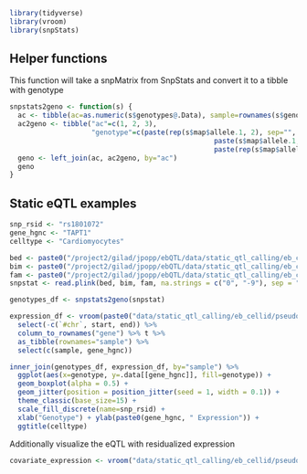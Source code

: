 

```r
library(tidyverse)
library(vroom)
library(snpStats)
```
## Helper functions
This function will take a snpMatrix from SnpStats and convert it to a tibble with genotype
```r
snpstats2geno <- function(s) {
  ac <- tibble(ac=as.numeric(s$genotypes@.Data), sample=rownames(s$genotypes@.Data))
  ac2geno <- tibble("ac"=c(1, 2, 3), 
                    "genotype"=c(paste(rep(s$map$allele.1, 2), sep="", collapse=""), 
                                                  paste(s$map$allele.1, s$map$allele.2, sep="", collapse=""), 
                                                  paste(rep(s$map$allele.2, 2), sep="", collapse="")))
  geno <- left_join(ac, ac2geno, by="ac")
  geno
}
```


## Static eQTL examples
```r
snp_rsid <- "rs1801072"
gene_hgnc <- "TAPT1"
celltype <- "Cardiomyocytes"
```


```r
bed <- paste0("/project2/gilad/jpopp/ebQTL/data/static_qtl_calling/eb_cellid/pseudobulk_tmm/basic/", celltype, "/genotypes_filtered_plink.bed")
bim <- paste0("/project2/gilad/jpopp/ebQTL/data/static_qtl_calling/eb_cellid/pseudobulk_tmm/basic/", celltype, "/genotypes_filtered_plink.bim")
fam <- paste0("/project2/gilad/jpopp/ebQTL/data/static_qtl_calling/eb_cellid/pseudobulk_tmm/basic/", celltype, "/genotypes_filtered_plink.fam")
snpstat <- read.plink(bed, bim, fam, na.strings = c("0", "-9"), sep = "." , select.subjects = NULL, select.snps = snp_rsid)

genotypes_df <- snpstats2geno(snpstat)
```

```r
expression_df <- vroom(paste0("data/static_qtl_calling/eb_cellid/pseudobulk_tmm/basic/", celltype, "/expression.bed.gz")) %>%
  select(-c(`#chr`, start, end)) %>%
  column_to_rownames("gene") %>% t %>%
  as_tibble(rownames="sample") %>%
  select(c(sample, gene_hgnc))
```

```r
inner_join(genotypes_df, expression_df, by="sample") %>%
  ggplot(aes(x=genotype, y=.data[[gene_hgnc]], fill=genotype)) +
  geom_boxplot(alpha = 0.5) +
  geom_jitter(position = position_jitter(seed = 1, width = 0.1)) +
  theme_classic(base_size=15) +
  scale_fill_discrete(name=snp_rsid) +
  xlab("Genotype") + ylab(paste0(gene_hgnc, " Expression")) +
  ggtitle(celltype)
```

Additionally visualize the eQTL with residualized expression
```r
covariate_expression <- vroom("data/static_qtl_calling/eb_cellid/pseudobulk_tmm/basic/Cardiomyocytes/expression.bed.gz")

```



